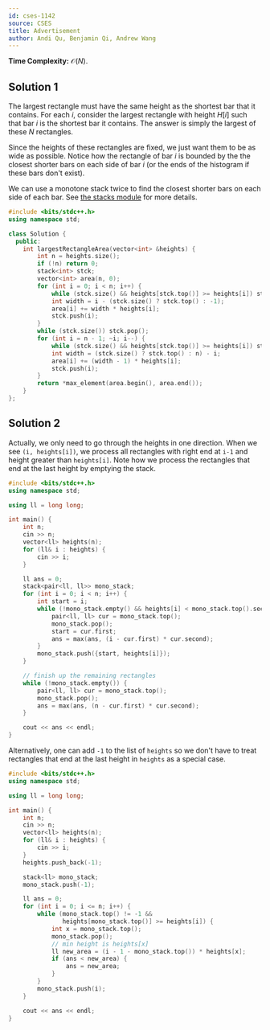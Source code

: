 ```yaml
---
id: cses-1142
source: CSES
title: Advertisement
author: Andi Qu, Benjamin Qi, Andrew Wang
---
```


**Time Complexity:** $\mathcal O(N)$.

## Solution 1

The largest rectangle must have the same height as the shortest bar that it
contains. For each $i$, consider the largest rectangle with height $H[i]$ such
that bar $i$ is the shortest bar it contains. The answer is simply the largest
of these $N$ rectangles.

Since the heights of these rectangles are fixed, we just want them to be as wide
as possible. Notice how the rectangle of bar $i$ is bounded by the the closest
shorter bars on each side of bar $i$ (or the ends of the histogram if these bars
don't exist).

We can use a monotone stack twice to find the closest shorter bars on each side
of each bar. See
[the stacks module](/gold/stacks#application-nearest-smaller-element)
for more details.

```cpp
#include <bits/stdc++.h>
using namespace std;

class Solution {
  public:
	int largestRectangleArea(vector<int> &heights) {
		int n = heights.size();
		if (!n) return 0;
		stack<int> stck;
		vector<int> area(n, 0);
		for (int i = 0; i < n; i++) {
			while (stck.size() && heights[stck.top()] >= heights[i]) stck.pop();
			int width = i - (stck.size() ? stck.top() : -1);
			area[i] += width * heights[i];
			stck.push(i);
		}
		while (stck.size()) stck.pop();
		for (int i = n - 1; ~i; i--) {
			while (stck.size() && heights[stck.top()] >= heights[i]) stck.pop();
			int width = (stck.size() ? stck.top() : n) - i;
			area[i] += (width - 1) * heights[i];
			stck.push(i);
		}
		return *max_element(area.begin(), area.end());
	}
};
```

## Solution 2

Actually, we only need to go through the heights in one direction. When we see
`(i, heights[i])`, we process all rectangles with right end at `i-1` and height
greater than `heights[i]`. Note how we process the rectangles that end at the
last height by emptying the stack.

```cpp
#include <bits/stdc++.h>
using namespace std;

using ll = long long;

int main() {
	int n;
	cin >> n;
	vector<ll> heights(n);
	for (ll& i : heights) {
		cin >> i;
	}

	ll ans = 0;
	stack<pair<ll, ll>> mono_stack;
	for (int i = 0; i < n; i++) {
		int start = i;
		while (!mono_stack.empty() && heights[i] < mono_stack.top().second) {
			pair<ll, ll> cur = mono_stack.top();
			mono_stack.pop();
			start = cur.first;
			ans = max(ans, (i - cur.first) * cur.second);
		}
		mono_stack.push({start, heights[i]});
	}

	// finish up the remaining rectangles
	while (!mono_stack.empty()) {
		pair<ll, ll> cur = mono_stack.top();
		mono_stack.pop();
		ans = max(ans, (n - cur.first) * cur.second);
	}

	cout << ans << endl;
}
```

Alternatively, one can add `-1` to the list of `heights` so we don't have
to treat rectangles that end at the last height in `heights` as a special case.

```cpp
#include <bits/stdc++.h>
using namespace std;

using ll = long long;

int main() {
	int n;
	cin >> n;
	vector<ll> heights(n);
	for (ll& i : heights) {
		cin >> i;
	}
	heights.push_back(-1);

	stack<ll> mono_stack;
	mono_stack.push(-1);

	ll ans = 0;
	for (int i = 0; i <= n; i++) {
		while (mono_stack.top() != -1 &&
			   heights[mono_stack.top()] >= heights[i]) {
			int x = mono_stack.top();
			mono_stack.pop();
			// min height is heights[x]
			ll new_area = (i - 1 - mono_stack.top()) * heights[x];
			if (ans < new_area) {
				ans = new_area;
			}
		}
		mono_stack.push(i);
	}

	cout << ans << endl;
}
```
